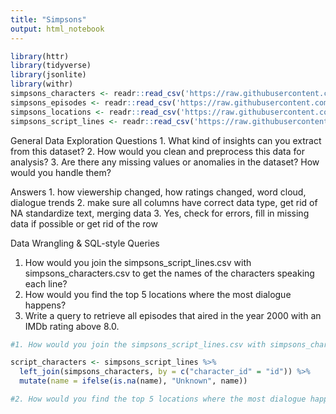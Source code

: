 ```yaml
---
title: "Simpsons"
output: html_notebook
---
```


```r
library(httr)
library(tidyverse)
library(jsonlite)
library(withr)
simpsons_characters <- readr::read_csv('https://raw.githubusercontent.com/rfordatascience/tidytuesday/main/data/2025/2025-02-04/simpsons_characters.csv')
simpsons_episodes <- readr::read_csv('https://raw.githubusercontent.com/rfordatascience/tidytuesday/main/data/2025/2025-02-04/simpsons_episodes.csv')
simpsons_locations <- readr::read_csv('https://raw.githubusercontent.com/rfordatascience/tidytuesday/main/data/2025/2025-02-04/simpsons_locations.csv')
simpsons_script_lines <- readr::read_csv('https://raw.githubusercontent.com/rfordatascience/tidytuesday/main/data/2025/2025-02-04/simpsons_script_lines.csv')
```
General Data Exploration
Questions
1. What kind of insights can you extract from this dataset?
2. How would you clean and preprocess this data for analysis?
3. Are there any missing values or anomalies in the dataset? How would you handle them?

Answers
1. how viewership changed, how ratings changed, word cloud, dialogue trends
2. make sure all columns have correct data type, get rid of NA standardize text, merging data
3. Yes, check for errors, fill in missing data if possible or get rid of the row


Data Wrangling & SQL-style Queries

1. How would you join the simpsons_script_lines.csv with simpsons_characters.csv to get the names of the characters speaking each line?
2. How would you find the top 5 locations where the most dialogue happens?
3. Write a query to retrieve all episodes that aired in the year 2000 with an IMDb rating above 8.0.

```r
#1. How would you join the simpsons_script_lines.csv with simpsons_characters.csv to get the names of the characters speaking each line?

script_characters <- simpsons_script_lines %>%
  left_join(simpsons_characters, by = c("character_id" = "id")) %>%
  mutate(name = ifelse(is.na(name), "Unknown", name))
```

```r
#2. How would you find the top 5 locations where the most dialogue happens?

```

